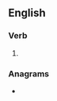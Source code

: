 ==English==

===Verb===
{{head|en|verb form}}

# {{present participle of|sate|lang=en|nocat=1}}

===Anagrams===
* {{anagrams|en|a=aginst|'gainst|Giants|TASing|Taings|aginst|at sign|at-sign|gainst|giants|tangis|tasing}}
